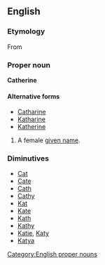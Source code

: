 == English ==
=== Etymology ===
{{etystub}}
From {{Gr.}}<!--more needed here-->

=== Proper noun ===
[[Category:English proper nouns]]
'''Catherine'''

====Alternative forms====
*[[Catharine]]
*[[Katharine]]
*[[Katherine]]

#A female [[given name]].

===Diminutives===
*[[Cat]]
*[[Cate]]
*[[Cath]]
*[[Cathy]]
*[[Kat]]
*[[Kate]]
*[[Kath]]
*[[Kathy]]
*[[Katie]], [[Katy]]
*[[Katya]]

{{hu1|Katalin}}